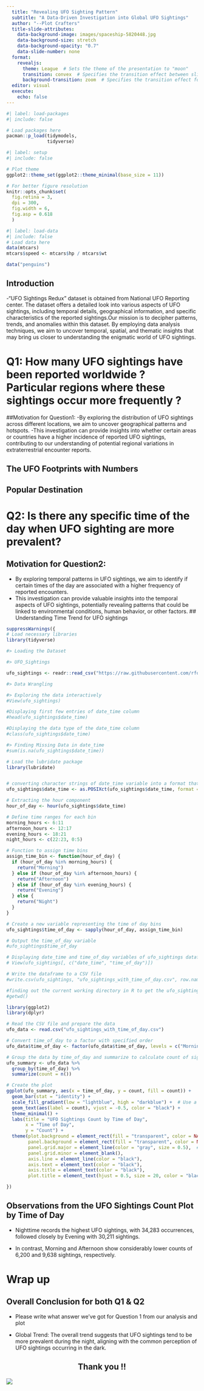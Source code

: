 ```yaml
---
  title: "Revealing UFO Sighting Pattern"
  subtitle: "A Data-Driven Investigation into Global UFO Sightings"
  author: "--Plot Crafters"
  title-slide-attributes:
    data-background-image: images/spaceship-5820448.jpg
    data-background-size: stretch
    data-background-opacity: "0.7"
    data-slide-number: none
  format:
    revealjs:
      theme: League  # Sets the theme of the presentation to "moon"
      transition: convex  # Specifies the transition effect between slides as "convex"
      background-transition: zoom  # Specifies the transition effect for background changes as "zoom"
  editor: visual
  execute:
    echo: false
---
```


```r
#| label: load-packages
#| include: false

# Load packages here
pacman::p_load(tidymodels,
               tidyverse)

```

```r
#| label: setup
#| include: false

# Plot theme
ggplot2::theme_set(ggplot2::theme_minimal(base_size = 11))

# For better figure resolution
knitr::opts_chunk$set(
  fig.retina = 3, 
  dpi = 300, 
  fig.width = 6, 
  fig.asp = 0.618 
  )
```

```r
#| label: load-data
#| include: false
# Load data here
data(mtcars)
mtcars$speed <- mtcars$hp / mtcars$wt

data("penguins")
```
## Introduction
-"UFO Sightings Redux" dataset is obtained from National UFO Reporting center. The dataset offers a detailed look into various aspects of UFO sightings, including temporal details, geographical information, and specific characteristics of the reported sightings.Our mission is to decipher patterns, trends, and anomalies within this dataset. By employing data analysis techniques, we aim to uncover temporal, spatial, and thematic insights that may bring us closer to understanding the enigmatic world of UFO sightings.

# Q1: How many UFO sightings have been reported worldwide ? Particular regions where these sightings occur more frequently ?
##Motivation for Question1:
-By exploring the distribution of UFO sightings across different locations, we aim to uncover geographical patterns and hotspots. 
-This investigation can provide insights into whether certain areas or countries have a higher incidence of reported UFO sightings, contributing to our understanding of potential regional variations in extraterrestrial encounter reports.

## The UFO Footprints with Numbers

## Popular Destination

# Q2: Is there any specific time of the day when UFO sighting are more prevalent?
## Motivation for Question2:
-  By exploring temporal patterns in UFO sightings, we aim to identify if certain times of the day are associated with a higher frequency of reported encounters. 
- This investigation can provide valuable insights into the temporal aspects of UFO sightings, potentially revealing patterns that could be linked to environmental conditions, human behavior, or other factors.
## Understanding Time Trend for UFO sightings

```r
suppressWarnings({
# Load necessary libraries
library(tidyverse)

#> Loading the Dataset 

#> UFO_Sightings

ufo_sightings <- readr::read_csv("https://raw.githubusercontent.com/rfordatascience/tidytuesday/master/data/2019/2019-06-25/ufo_sightings.csv", show_col_types = FALSE)

#> Data Wrangling

#> Exploring the data interactively
#View(ufo_sightings)

#Displaying first few entries of date_time column
#head(ufo_sightings$date_time)

#Displaying the data type of the date_time column
#class(ufo_sightings$date_time)

#> Finding Missing Data in date_time
#sum(is.na(ufo_sightings$date_time))

# Load the lubridate package
library(lubridate)


# converting character strings of date_time variable into a format that R can recognize and manipulate as date-time data.
ufo_sightings$date_time <- as.POSIXct(ufo_sightings$date_time, format = "%m/%d/%Y %H:%M")

# Extracting the hour component
hour_of_day <- hour(ufo_sightings$date_time)

# Define time ranges for each bin
morning_hours <- 6:11
afternoon_hours <- 12:17
evening_hours <- 18:21
night_hours <- c(22:23, 0:5)

# Function to assign time bins
assign_time_bin <- function(hour_of_day) {
  if (hour_of_day %in% morning_hours) {
    return("Morning")
  } else if (hour_of_day %in% afternoon_hours) {
    return("Afternoon")
  } else if (hour_of_day %in% evening_hours) {
    return("Evening")
  } else {
    return("Night")
  }
}

# Create a new variable representing the time of day bins
ufo_sightings$time_of_day <- sapply(hour_of_day, assign_time_bin)

# Output the time_of_day variable
#ufo_sightings$time_of_day

# Displaying date_time and time_of_day variables of ufo_sightings dataframe side by side
# View(ufo_sightings[, c("date_time", "time_of_day")])

# Write the dataframe to a CSV file
#write.csv(ufo_sightings, "ufo_sightings_with_time_of_day.csv", row.names = FALSE)

#finding out the current working directory in R to get the ufo_sightings_with_time_of_day.csv dataframe
#getwd()

library(ggplot2)
library(dplyr)

# Read the CSV file and prepare the data
ufo_data <- read.csv("ufo_sightings_with_time_of_day.csv")

# Convert time_of_day to a factor with specified order
ufo_data$time_of_day <- factor(ufo_data$time_of_day, levels = c("Morning", "Afternoon", "Evening", "Night"))

# Group the data by time_of_day and summarize to calculate count of sightings
ufo_summary <- ufo_data %>%
  group_by(time_of_day) %>%
  summarize(count = n())

# Create the plot
ggplot(ufo_summary, aes(x = time_of_day, y = count, fill = count)) +
  geom_bar(stat = "identity") +
  scale_fill_gradient(low = "lightblue", high = "darkblue") +  # Use a gradient scale from light blue to dark blue
  geom_text(aes(label = count), vjust = -0.5, color = "black") +
  theme_minimal() +
  labs(title = "UFO Sightings Count by Time of Day",
       x = "Time of Day",
       y = "Count") +
  theme(plot.background = element_rect(fill = "transparent", color = NA),
        panel.background = element_rect(fill = "transparent", color = NA),
        panel.grid.major = element_line(color = "gray", size = 0.5),  # Add major grid lines
        panel.grid.minor = element_blank(),
        axis.line = element_line(color = "black"),
        axis.text = element_text(color = "black"),
        axis.title = element_text(color = "black"),
        plot.title = element_text(hjust = 0.5, size = 20, color = "black"))

})
```

## Observations from the UFO Sightings Count Plot by Time of Day

-   Nighttime records the highest UFO sightings, with 34,283 occurrences, followed closely by Evening with 30,211 sightings.

-   In contrast, Morning and Afternoon show considerably lower counts of 6,200 and 9,638 sightings, respectively.

# Wrap up

## Overall Conclusion for both Q1 & Q2

-   Please write what answer we've got for Question 1 from our analysis and plot

-  Global Trend: The overall trend suggests that UFO sightings tend to be more prevalent during the night, aligning with the common perception of UFO sightings occurring in the dark.

## Thank you !! {style="text-align: center"}

![](images/neuralyzer-men-in-black.gif){fig-align="center"}
